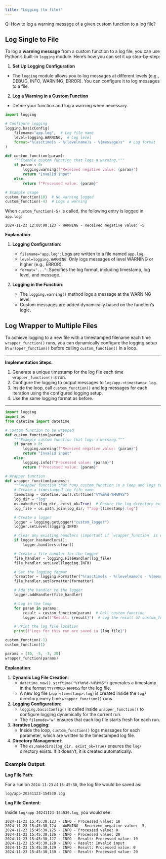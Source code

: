 ```yaml
---
title: "Logging (to file)"
---
```


::: {.callout-note appearance="minimal"}
Q: How to log a warning message of a given custom function to a log file?
:::

## Log Single to File

To log a **warning message** from a custom function to a log file, you can use Python's built-in `logging` module. Here's how you can set it up step-by-step:

1. **Set Up Logging Configuration**
- The `logging` module allows you to log messages at different levels (e.g., DEBUG, INFO, WARNING, ERROR). You can configure it to log messages to a file.

2. **Log a Warning in a Custom Function**
- Define your function and log a warning when necessary.


```python
import logging

# Configure logging
logging.basicConfig(
    filename="app.log",  # Log file name
    level=logging.WARNING,  # Log level
    format="%(asctime)s - %(levelname)s - %(message)s"  # Log format
)

def custom_function(param):
    """Example custom function that logs a warning."""
    if param < 0:
        logging.warning(f"Received negative value: {param}")
        return "Invalid input"
    else:
        return f"Processed value: {param}"

# Example usage
custom_function(10)  # No warning logged
custom_function(-4)  # Logs a warning
```


When `custom_function(-5)` is called, the following entry is logged in `app.log`:

```
2024-11-23 12:00:00,123 - WARNING - Received negative value: -5
```

**Explanation**:

1. **Logging Configuration**:
   
   - `filename="app.log"`: Logs are written to a file named `app.log`.
   - `level=logging.WARNING`: Only logs messages of level WARNING or higher (e.g., ERROR).
   - `format="..."`: Specifies the log format, including timestamp, log level, and message.

2. **Logging in the Function**:
   
   - The `logging.warning()` method logs a message at the WARNING level.
   - Custom messages are added dynamically based on the function's logic.

## Log Wrapper to Multiple Files


To achieve logging to a new file with a timestamped filename each time `wrapper_function()` runs, you can dynamically configure the logging setup in `wrapper_function()` before calling `custom_function()` in a loop.

---

**Implementation Steps**:

1. Generate a unique timestamp for the log file each time `wrapper_function()` is run.
2. Configure the logging to output messages to `log/app-<timestamp>.log`.
3. Inside the loop, call `custom_function()` and log messages for each iteration using the configured logging setup.
4. Use the same logging format as before.

---


```python
import logging
import os
from datetime import datetime

# Custom function to be wrapped
def custom_function(param):
    """Example custom function that logs a warning."""
    if param < 0:
        logging.warning(f"Received negative value: {param}")
        return "Invalid input"
    else:
        logging.info(f"Processed value: {param}")
        return f"Processed value: {param}"

# Wrapper function
def wrapper_function(params):
    """Wrapper function that runs custom_function in a loop and logs to a new file."""
    # Create a timestamped log file name
    timestamp = datetime.now().strftime("%Y%m%d-%H%M%S")
    log_dir = "log"
    os.makedirs(log_dir, exist_ok=True)  # Ensure the log directory exists
    log_file = os.path.join(log_dir, f"app-{timestamp}.log")

    # Create a logger
    logger = logging.getLogger("custom_logger")
    logger.setLevel(logging.INFO)

    # Clear any existing handlers (important if `wrapper_function` is called multiple times)
    if logger.hasHandlers():
        logger.handlers.clear()

    # Create a file handler for the logger
    file_handler = logging.FileHandler(log_file)
    file_handler.setLevel(logging.INFO)

    # Set the logging format
    formatter = logging.Formatter("%(asctime)s - %(levelname)s - %(message)s")
    file_handler.setFormatter(formatter)

    # Add the handler to the logger
    logger.addHandler(file_handler)

    # Log in the loop
    for param in params:
        result = custom_function(param)  # Call custom_function
        logger.info(f"Result: {result}")  # Log the result of custom_function

    # Print the log file location
    print(f"Logs for this run are saved in {log_file}")

```


```python
custom_function(-1)
custom_function(1)
```


```python
params = [10, -5, -3, 20]
wrapper_function(params)
```

**Explanation**:

1. **Dynamic Log File Creation**:
   - `datetime.now().strftime("%Y%m%d-%H%M%S")` generates a timestamp in the format `YYYYMMDD-HHMMSS` for the log file.
   - A new log file (`app-<timestamp>.log`) is created inside the `log/` directory every time `wrapper_function()` runs.

2. **Logging Configuration**:
   - `logging.basicConfig()` is called inside `wrapper_function()` to configure logging dynamically for the current run.
   - The `filemode="w"` ensures that each log file starts fresh for each run.

3. **Iterative Logging**:
   - Inside the loop, `custom_function()` logs messages for each parameter, which are written to the timestamped log file.

4. **Directory Management**:
   - The `os.makedirs(log_dir, exist_ok=True)` ensures the `log/` directory exists. If it doesn’t, it is created automatically.



### Example Output

**Log File Path**:

For a run on `2024-11-23` at `15:45:30`, the log file would be saved as:
```
log/app-20241123-154530.log
```

**Log File Content**:

Inside `log/app-20241123-154530.log`, you would see:
```
2024-11-23 15:45:30,123 - INFO - Processed value: 10
2024-11-23 15:45:30,124 - WARNING - Received negative value: -5
2024-11-23 15:45:30,125 - INFO - Processed value: 0
2024-11-23 15:45:30,126 - INFO - Processed value: 20
2024-11-23 15:45:30,127 - INFO - Result: Processed value: 10
2024-11-23 15:45:30,128 - INFO - Result: Invalid input
2024-11-23 15:45:30,129 - INFO - Result: Processed value: 0
2024-11-23 15:45:30,130 - INFO - Result: Processed value: 20
```